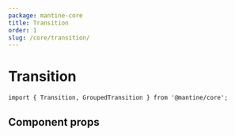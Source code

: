 ```yaml
---
package: mantine-core
title: Transition
order: 1
slug: /core/transition/
---
```


# Transition

<PageHeader
  source="mantine-core/src/Transition/Transition.tsx"
  docs="core/Transition.mdx"
  package="@mantine/core"
/>

```tsx
import { Transition, GroupedTransition } from '@mantine/core';
```

## Component props

<PropsTable component="Transition" />
